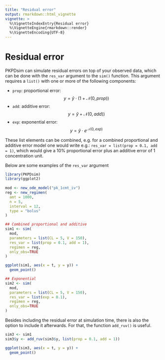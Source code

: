 ```yaml
---
title: "Residual error"
output: rmarkdown::html_vignette
vignette: >
  %\VignetteIndexEntry{Residual error}
  %\VignetteEngine{rmarkdown::render}
  %\VignetteEncoding{UTF-8}
---
```



# Residual error

PKPDsim can simulate residual errors on top of your observed data, which
can be done with the `res_var` argument to the `sim()` function.
This argument requires a `list()` with one or more of the
following components:

- `prop`: proportional error: $$y = \hat{y} \cdot (1 + \mathcal{N}(0, prop))$$
- `add`: additive error: $$y = \hat{y} + \mathcal{N}(0, add))$$
- `exp`: exponential error: $$y = \hat{y} \cdot e^{\mathcal{N}(0, exp)}$$

These list elements can be combined, e.g. for a combined proportional and additive
error model one would write e.g.: `res_var = list(prop = 0.1, add = 1)`, which
would give a 10% proportional error plus an additive error of 1 concentration unit.

Below are some examples of the `res_var` argument

```r
library(PKPDsim)
library(ggplot2)
 
mod <- new_ode_model("pk_1cmt_iv")
reg <- new_regimen(
  amt = 1000,
  n = 5,
  interval = 12,
  type = "bolus"
)

## Combined proportional and additive
sim1 <- sim(
  mod,
  parameters = list(CL = 5, V = 150),
  res_var = list(prop = 0.1, add = 1),
  regimen = reg,
  only_obs=TRUE
)

ggplot(sim1, aes(x = t, y = y)) +
  geom_point()

## Exponential
sim2 <- sim(
  mod,
  parameters = list(CL = 5, V = 150),
  res_var = list(exp = 0.1),
  regimen = reg,
  only_obs=TRUE
)
```

Besides including the residual error at simulation time, there is also the option to
include it afterwards. For that, the function `add_ruv()` is useful.

```r
sim3 <- sim1
sim3$y <- add_ruv(sim3$y, list(prop = 0.1, add = 1))

ggplot(sim3, aes(x = t, y = y)) +
  geom_point()
```
